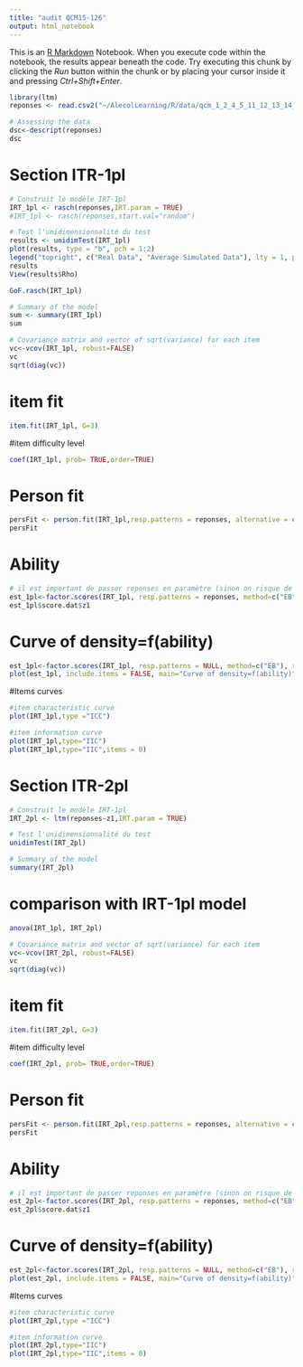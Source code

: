 ```yaml
---
title: "audit QCM15-126"
output: html_notebook
---
```


This is an [R Markdown](http://rmarkdown.rstudio.com) Notebook. When you execute code within the notebook, the results appear beneath the code. 
Try executing this chunk by clicking the *Run* button within the chunk or by placing your cursor inside it and pressing *Ctrl+Shift+Enter*. 

```r
library(ltm)
reponses <- read.csv2("~/AlecolLearning/R/data/qcm_1_2_4_5_11_12_13_14_15_19_22_23.csv")

# Assessing the data
dsc<-descript(reponses)
dsc

```

# Section ITR-1pl
```r
# Construit le modèle IRT-1pl
IRT_1pl <- rasch(reponses,IRT.param = TRUE)
#IRT_1pl <- rasch(reponses,start.val="random")
```
```r
# Test l'unidimensionnalité du test
results <- unidimTest(IRT_1pl)
plot(results, type = "b", pch = 1:2)
legend("topright", c("Real Data", "Average Simulated Data"), lty = 1, pch = 1:2, col = 1:2, bty = "n")
results
View(results$Rho)
```

```r
GoF.rasch(IRT_1pl)
```
```r
# Summary of the model
sum <- summary(IRT_1pl)
sum
```

```r
# Covariance matrix and vector of sqrt(variance) for each item
vc<-vcov(IRT_1pl, robust=FALSE)
vc
sqrt(diag(vc))
```
# item fit
```r
item.fit(IRT_1pl, G=3)

```

#item difficulty level
```r
coef(IRT_1pl, prob= TRUE,order=TRUE)
```
# Person fit
```r
persFit <- person.fit(IRT_1pl,resp.patterns = reponses, alternative = c("greater"))
persFit
```

# Ability
```r
# il est important de passer reponses en paramètre (sinon on risque de ne pas prendre en compte toutes les données)
est_1pl<-factor.scores(IRT_1pl, resp.patterns = reponses, method=c("EB"), return.MIvalues = TRUE)
est_1pl$score.dat$z1
```

# Curve of density=f(ability)
```r
est_1pl<-factor.scores(IRT_1pl, resp.patterns = NULL, method=c("EB"), return.MIvalues = TRUE)
plot(est_1pl, include.items = FALSE, main="Curve of density=f(ability)")

```

#Items curves
```r
#item characteristic curve
plot(IRT_1pl,type ="ICC")

#item information curve
plot(IRT_1pl,type="IIC")
plot(IRT_1pl,type="IIC",items = 0)

```
# Section ITR-2pl
```r
# Construit le modèle IRT-1pl
IRT_2pl <- ltm(reponses~z1,IRT.param = TRUE)

```
```r
# Test l'unidimensionnalité du test
unidimTest(IRT_2pl)
```

```r
# Summary of the model
summary(IRT_2pl)
```
# comparison with IRT-1pl model
```r
anova(IRT_1pl, IRT_2pl)
```

```r
# Covariance matrix and vector of sqrt(variance) for each item
vc<-vcov(IRT_2pl, robust=FALSE)
vc
sqrt(diag(vc))
```
# item fit
```r
item.fit(IRT_2pl, G=3)

```

#item difficulty level
```r
coef(IRT_2pl, prob= TRUE,order=TRUE)
```
# Person fit
```r
persFit <- person.fit(IRT_2pl,resp.patterns = reponses, alternative = c("greater"))
persFit
```

# Ability
```r
# il est important de passer reponses en paramètre (sinon on risque de ne pas prendre en compte toutes les données)
est_2pl<-factor.scores(IRT_2pl, resp.patterns = reponses, method=c("EB"), return.MIvalues = TRUE)
est_2pl$score.dat$z1
```

# Curve of density=f(ability)
```r
est_2pl<-factor.scores(IRT_2pl, resp.patterns = NULL, method=c("EB"), return.MIvalues = TRUE)
plot(est_2pl, include.items = FALSE, main="Curve of density=f(ability)")

```

#Items curves
```r
#item characteristic curve
plot(IRT_2pl,type ="ICC")

#item information curve
plot(IRT_2pl,type="IIC")
plot(IRT_2pl,type="IIC",items = 0)

```
